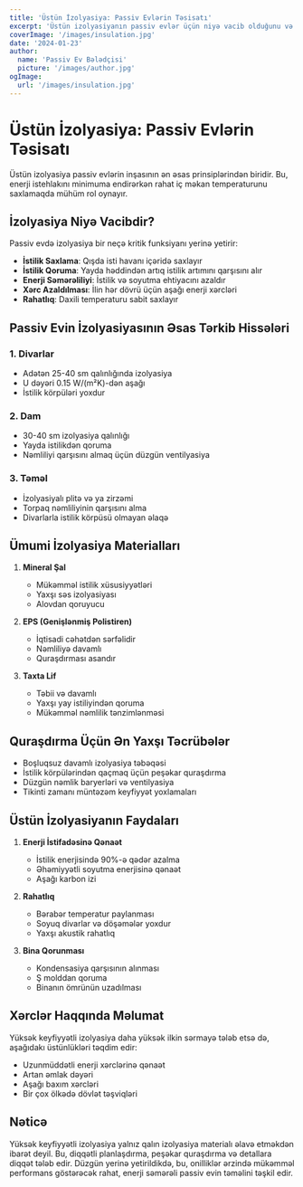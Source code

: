 ```yaml
---
title: 'Üstün İzolyasiya: Passiv Evlərin Təsisatı'
excerpt: 'Üstün izolyasiyanın passiv evlər üçün niyə vacib olduğunu və enerji səmərəliliyinə necə töhfə verdiyini öyrənin.'
coverImage: '/images/insulation.jpg'
date: '2024-01-23'
author:
  name: 'Passiv Ev Bələdçisi'
  picture: '/images/author.jpg'
ogImage:
  url: '/images/insulation.jpg'
---
```


# Üstün İzolyasiya: Passiv Evlərin Təsisatı

Üstün izolyasiya passiv evlərin inşasının ən əsas prinsiplərindən biridir. Bu, enerji istehlakını minimuma endirərkən rahat iç məkan temperaturunu saxlamaqda mühüm rol oynayır.

## İzolyasiya Niyə Vacibdir?

Passiv evdə izolyasiya bir neçə kritik funksiyanı yerinə yetirir:

- **İstilik Saxlama**: Qışda isti havanı içəridə saxlayır
- **İstilik Qoruma**: Yayda həddindən artıq istilik artımını qarşısını alır
- **Enerji Səmərəliliyi**: İstilik və soyutma ehtiyacını azaldır
- **Xərc Azaldılması**: İlin hər dövrü üçün aşağı enerji xərcləri
- **Rahatlıq**: Daxili temperaturu sabit saxlayır

## Passiv Evin İzolyasiyasının Əsas Tərkib Hissələri

### 1. Divarlar
- Adətən 25-40 sm qalınlığında izolyasiya
- U dəyəri 0.15 W/(m²K)-dən aşağı
- İstilik körpüləri yoxdur

### 2. Dam
- 30-40 sm izolyasiya qalınlığı
- Yayda istilikdən qoruma
- Nəmliliyi qarşısını almaq üçün düzgün ventilyasiya

### 3. Təməl
- İzolyasiyalı plitə və ya zirzəmi
- Torpaq nəmliliyinin qarşısını alma
- Divarlarla istilik körpüsü olmayan əlaqə

## Ümumi İzolyasiya Materialları

1. **Mineral Şal**
   - Mükəmməl istilik xüsusiyyətləri
   - Yaxşı səs izolyasiyası
   - Alovdan qoruyucu

2. **EPS (Genişlənmiş Polistiren)**
   - İqtisadi cəhətdən sərfəlidir
   - Nəmliliyə davamlı
   - Quraşdırması asandır

3. **Taxta Lif**
   - Təbii və davamlı
   - Yaxşı yay istiliyindən qoruma
   - Mükəmməl nəmlilik tənzimlənməsi

## Quraşdırma Üçün Ən Yaxşı Təcrübələr

- Boşluqsuz davamlı izolyasiya təbəqəsi
- İstilik körpülərindən qaçmaq üçün peşəkar quraşdırma
- Düzgün nəmlik baryerləri və ventilyasiya
- Tikinti zamanı müntəzəm keyfiyyət yoxlamaları

## Üstün İzolyasiyanın Faydaları

1. **Enerji İstifadəsinə Qənaət**
   - İstilik enerjisində 90%-ə qədər azalma
   - Əhəmiyyətli soyutma enerjisinə qənaət
   - Aşağı karbon izi

2. **Rahatlıq**
   - Bərabər temperatur paylanması
   - Soyuq divarlar və döşəmələr yoxdur
   - Yaxşı akustik rahatlıq

3. **Bina Qorunması**
   - Kondensasiya qarşısının alınması
   - Ş molddan qoruma
   - Binanın ömrünün uzadılması

## Xərclər Haqqında Məlumat

Yüksək keyfiyyətli izolyasiya daha yüksək ilkin sərmayə tələb etsə də, aşağıdakı üstünlükləri təqdim edir:
- Uzunmüddətli enerji xərclərinə qənaət
- Artan əmlak dəyəri
- Aşağı baxım xərcləri
- Bir çox ölkədə dövlət təşviqləri

## Nəticə

Yüksək keyfiyyətli izolyasiya yalnız qalın izolyasiya materialı əlavə etməkdən ibarət deyil. Bu, diqqətli planlaşdırma, peşəkar quraşdırma və detallara diqqət tələb edir. Düzgün yerinə yetirildikdə, bu, onilliklər ərzində mükəmməl performans göstərəcək rahat, enerji səmərəli passiv evin təməlini təşkil edir.